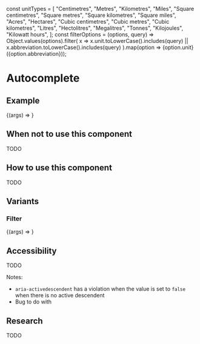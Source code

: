 
const unitTypes = [
  "Centimetres", 
  "Metres",
  "Kilometres",
  "Miles",
  "Square centimetres",
  "Square metres",
  "Square kilometres",
  "Square miles",
  "Acres",
  "Hectares",
  "Cubic centimetres",
  "Cubic metres",
  "Cubic kilometres",
  "Litres",
  "Hectolitres",
  "Megalitres",
  "Tonnes",
  "Kilojoules",
  "Kilowatt hours",
];
const filterOptions = (options, query) =>
  Object.values(options).filter(
    x =>
      x.unit.toLowerCase().includes(query) ||
      x.abbreviation.toLowerCase().includes(query)
  ).map(option => <span>{option.unit} <span aria-hidden="true">({option.abbreviation})</span></span>);



<Meta title="Components/Autocomplete" component={Autocomplete} />


# Autocomplete

## Example

<Canvas>
  <Story
    name="Default"
    args={{ options: unitTypes, placeholder: "Select a type" }}
  >
    {(args) => <Autocomplete {...args} />}
  </Story>
</Canvas>

## When not to use this component

TODO

## How to use this component

TODO

## Variants

### Filter

<Canvas>
  <Story
    name="Filtered"
    args={{ options: unitConversion, placeholder: "Select a type" }}
  >
    {(args) => <Autocomplete {...args} filter={filterOptions} />}
  </Story>
</Canvas>

## Accessibility

TODO

Notes:
- `aria-activedescendent` has a violation when the value is set to `false` when there is no active descendent
- Bug to do with 

## Research

TODO
